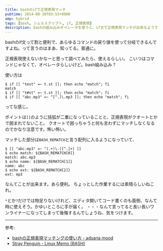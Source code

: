 ```yaml
---
title: bashのifで正規表現マッチ
pubtime: 2014-08-30T03:53+0900
amp: hybrid
tags: [bash, シェルスクリプト, if, 正規表現]
description: bashの組み込みオペレータを使うと、if文で正規表現マッチが出来るようです。実際に試してみました。
---
```


bashのif文って割と便利で、あらゆるコマンドの戻り値を使って分岐できるんですよね。って言うのはまあ、知ってる。普通に。

正規表現使えないかなーと思って調べてみたら、使えるらしい。
こいつはコマンドじゃなくて、オペレータらしいけど。bash組み込み？

使い方は
``` shell
$ if [[ "test" =~ t.st ]]; then echo "match"; fi
match
$ if [[ "t#st" =~ t.st ]]; then echo "match"; fi
$ if [[ "abc.mp3" =~ ^[^.]\.mp3 ]]; then echo "match"; fi
```
ってな感じ。

ポイントは`[[`のように括弧が二重になっていることと、正規表現がクオートとかで囲まれてないこと。
クオートで囲っちゃうと何も言わずにマッチしなくなるのでかなり注意です。怖い怖い。

マッチした部分は`BASH_REMATCH`と言う配列に入るようになっていて、
``` shell
$ [[ "abc.mp3" =~ ^(.+)\.([^.]+) ]]
$ echo match: ${BASH_REMATCH[0]}
match: abc.mp3
$ echo name: ${BASH_REMATCH[1]}
name: abc
$ echo ext: ${BASH_REMATCH[2]}
ext: mp3
```
なんてことが出来ます。あら便利。
ちょっとした作業するには素晴らしいねこれ。

`*`とか`?`だけでは物足りないけれど、エディタ開いてコード書くのも面倒、なんて時に使えそう。かゆいところに手が届く。
・・・なんて言ってると長い長いワンライナーになってしまって後悔するんでしょうね、気をつけます。

---

参考:
- [bashの正規表現マッチングの使い方 - adsaria mood](http://d.hatena.ne.jp/adsaria/20100107/1262842850)
- [Stray Penguin - Linux Memo (BASH)](http://www.asahi-net.or.jp/~aa4t-nngk/bash.html)
